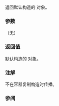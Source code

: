 {{cpp/memory/polymorphic_allocator/title|&amp;#10;select_on_container_copy_construction}}
{{cpp/memory/polymorphic_allocator/navbar}}
{{dcl begin}}
{{dcl | since=c++17 | 
polymorphic_allocator select_on_container_copy_construction() const;
}}
{{dcl end}}

返回默认构造的 {{tt|polymorphic_allocator}} 对象。

===参数===
（无）

===返回值===
默认构造的 {{tt|polymorphic_allocator}} 对象。

===注解===
{{tt|polymorphic_allocator}} 不在容器复制构造时传播。

===参阅===
{{dsc begin}}
{{dsc inc | cpp/memory/allocator_traits/dsc select_on_container_copy_construction}}
{{dsc end}}

{{langlinks|en|es|ja|ru}}